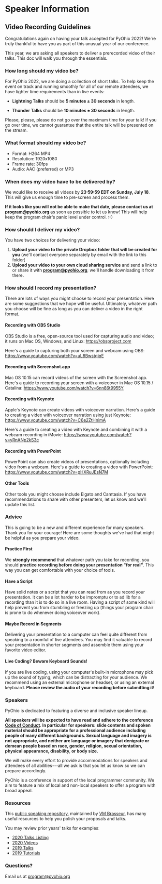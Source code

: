 <Seo title="PyOhio Speaker Information" />

# Speaker Information

## Video Recording Guidelines

Congratulations again on having your talk accepted for PyOhio 2022!
We're truly thankful to have you as part of this unusual year of our
conference.

This year, we are asking all speakers to deliver a prerecorded video of
their talks. This doc will walk you through the essentials.

### How long should my video be?

For PyOhio 2022, we are doing a collection of short talks. To help keep
the event on track and running smoothly for all of our remote attendees,
we have tighter time requirements than in live events:

- **Lightning Talks** should be **5 minutes ± 30 seconds** in length.

- **Thunder Talks** should be **10 minutes ± 30 seconds** in length.

Please, please, please do not go over the maximum time for your talk! If
you go over time, we cannot guarantee that the entire talk will be
presented on the stream.

### What format should my video be?

- Format: H264 MP4
- Resolution: 1920x1080
- Frame rate: 30fps
- Audio: AAC (preferred) or MP3

### When does my video have to be delivered by?

We would like to receive all videos by **23:59:59 EDT on Sunday, July
18**. This will give us enough time to pre-screen and process them.

**If it looks like you will not be able to make that date, please
contact us at <program@pyohio.org>** as soon as possible to let us know!
This will help keep the program chair's panic level under control. :-)

### How should I deliver my video?

You have two choices for delivering your video:

1.  **Upload your video to the private Dropbox folder that will be
    created for you** (we'll contact everyone separately by email with
    the link to this folder)
2.  **Upload your video to your own cloud sharing service** and send a
    link to or share it with **<program@pyohio.org>**; we'll handle
    downloading it from there.

### How should I record my presentation?

There are lots of ways you might choose to record your presentation.
Here are some suggestions that we hope will be useful. Ultimately,
whatever path you choose will be fine as long as you can deliver a video
in the right format.

#### Recording with OBS Studio

OBS Studio is a free, open-source tool used for capturing audio and
video; it runs on Mac OS, Windows, and Linux: <https://obsproject.com>

Here's a guide to capturing both your screen and webcam using OBS:
<https://www.youtube.com/watch?v=uL8BwstqiqE>

#### Recording with Screenshot.app

Mac OS 10.15 can record videos of the screen with the Screenshot app.
Here's a guide to recording your screen with a voiceover in Mac OS 10.15
/ Catalina: <https://www.youtube.com/watch?v=6nn86t9955Y>

#### Recording with Keynote

Apple's Keynote can create videos with voiceover narration. Here's a
guide to creating a video with voiceover narration using just Keynote:
<https://www.youtube.com/watch?v=C6e2ZtHnimA>

Here's a guide to creating a video with Keynote and combining it with a
webcam recording in iMovie:
<https://www.youtube.com/watch?v=yRnANp2kS3c>

#### Recording with PowerPoint

PowerPoint can also create videos of presentations, optionally including
video from a webcam. Here's a guide to creating a video with PowerPoint:
<https://www.youtube.com/watch?v=pHXRuJEsN7M>

#### Other Tools

Other tools you might choose include Elgato and Camtasia. If you have
recommendations to share with other presenters, let us know and we'll
update this list.

### Advice

This is going to be a new and different experience for many speakers.
Thank you for your courage! Here are some thoughts we've had that might
be helpful as you prepare your video.

#### Practice First

We **strongly recommend** that whatever path you take for recording, you
should **practice recording before doing your presentation "for real"**.
This way you can get comfortable with your choice of tools.

#### Have a Script

Have solid notes or a script that you can read from as you record your
presentation. It can be a lot harder to be impromptu or to ad lib for a
recording than it is to do so in a live room. Having a script of some
kind will help prevent you from stumbling or freezing up (things your
program chair is prone to do whenever doing voiceover work).

#### Maybe Record in Segments

Delivering your presentation to a computer can feel quite different from
speaking to a roomful of live attendees. You may find it valuable to
record your presentation in shorter segments and assemble them using
your favorite video editor.

#### Live Coding? Beware Keyboard Sounds!

If you are live coding, using your computer's built-in microphone may
pick up the sound of typing, which can be distracting for your audience.
We recommend using an external microphone or headset, or using an
external keyboard. **Please review the audio of your recording before
submitting it!**

### Speakers

PyOhio is dedicated to featuring a diverse and inclusive speaker lineup.

**All speakers will be expected to have read and adhere to the
conference [Code of Conduct](/conduct). In particular for
speakers: slide contents and spoken material should be appropriate for a
professional audience including people of many different backgrounds.
Sexual language and imagery is not appropriate, and neither are language
or imagery that denigrate or demean people based on race, gender,
religion, sexual orientation, physical appearance, disability, or body
size.**

We will make every effort to provide accommodations for speakers and
attendees of all abilities---all we ask is that you let us know so we
can prepare accordingly.

PyOhio is a conference in support of the local programmer community. We
aim to feature a mix of local and non-local speakers to offer a program
with broad appeal.

### Resources

This [public speaking
repository](https://github.com/vmbrasseur/Public_Speaking), maintained
by [VM Brasseur](https://twitter.com/vmbrasseur), has many useful
resources to help you polish your proposals and talks.

You may review prior years' talks for examples:

- [2020 Talks Listing](https://www.pyohio.org/2020/events/talks/)
- [2020
  Videos](https://www.youtube.com/playlist?list=PL2k6bbM_wgjtGSzPXzUzP3AfVO-o4imbB)
- [2019 Talks](https://www.pyohio.org/2019/events/talks/)
- [2019 Tutorials](https://www.pyohio.org/2019/events/tutorials/)

### Questions?

Email us at <program@pyohio.org>
